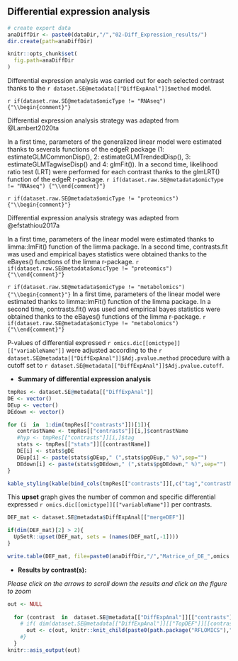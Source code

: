 ## Differential expression analysis

```r
# create export data
anaDiffDir <- paste0(dataDir,"/","02-Diff_Expression_results/")
dir.create(path=anaDiffDir)

knitr::opts_chunk$set(
  fig.path=anaDiffDir
)

```

<!-- ## Summary table of differential expression analysis -->


Differential expression analysis was carried out for each selected contrast thanks to the `r dataset.SE@metadata[["DiffExpAnal"]]$method` model.

`r if(dataset.raw.SE@metadata$omicType != "RNAseq") {"\\begin{comment}"}`

Differential expression analysis strategy was adapted from @Lambert2020ta

In a first time, parameters of the generalized linear model were estimated thanks to severals functions of the edgeR package 
(1: estimateGLMCommonDisp(), 2: estimateGLMTrendedDisp(), 3: estimateGLMTagwiseDisp() and 4: glmFit()).
In a second time, likelihood ratio test (LRT) were performed for each contrast thanks to the glmLRT() function of the
edgeR r-package. 
`r if(dataset.raw.SE@metadata$omicType != "RNAseq") {"\\end{comment}"}`

`r if(dataset.raw.SE@metadata$omicType != "proteomics") {"\\begin{comment}"}`

Differential expression analysis strategy was adapted from @efstathiou2017a

In a first time, parameters of the linear model were estimated thanks to limma::lmFit() function of the limma package.
In a second time, contrasts.fit was used and empirical bayes statistics were obtained thanks to the eBayes() functions of the limma r-package.
`r if(dataset.raw.SE@metadata$omicType != "proteomics") {"\\end{comment}"}`

`r if(dataset.raw.SE@metadata$omicType != "metabolomics") {"\\begin{comment}"}`
In a first time, parameters of the linear model were estimated thanks to limma::lmFit() function of the limma package.
In a second time, contrasts.fit() was used and empirical bayes statistics were obtained thanks to the eBayes() functions of the limma r-package.
`r if(dataset.raw.SE@metadata$omicType != "metabolomics") {"\\end{comment}"}`


P-values of differential expressed `r omics.dic[[omictype]][["variableName"]]` were adjusted according to the `r dataset.SE@metadata[["DiffExpAnal"]]$Adj.pvalue.method` procedure with a cutoff set to `r dataset.SE@metadata[["DiffExpAnal"]]$Adj.pvalue.cutoff`.


* **Summary of differential expression analysis**

```r

tmpRes <- dataset.SE@metadata[["DiffExpAnal"]]
DE <- vector()
DEup <- vector()
DEdown <- vector()

for (i  in  1:dim(tmpRes[["contrasts"]])[1]){
   contrastName <- tmpRes[["contrasts"]][i,]$contrastName
   #hyp <- tmpRes[["contrasts"]][i,]$tag
   stats <- tmpRes[["stats"]][[contrastName]]
   DE[i] <- stats$gDE
   DEup[i] <- paste(stats$gDEup," (",stats$pgDEup," %)",sep="")
   DEdown[i] <- paste(stats$gDEdown," (",stats$pgDEdown," %)",sep="")
}

```


```r
kable_styling(kable(bind_cols(tmpRes[["contrasts"]][,c("tag","contrastName")], data.frame("DE.Tot"=DE,"DE.Up"=DEup,"DE.Down"=DEdown)), row.names=FALSE, caption=NULL, format="html"), font_size=12)
```


This **upset** graph gives the number of common and specific differential expressed `r omics.dic[[omictype]][["variableName"]]` per contrasts.


```r

DEF_mat <- dataset.SE@metadata$DiffExpAnal[["mergeDEF"]]

if(dim(DEF_mat)[2] > 2){
  UpSetR::upset(DEF_mat, sets = (names(DEF_mat[,-1]))) 
}

write.table(DEF_mat, file=paste0(anaDiffDir,"/","Matrice_of_DE_",omics.dic[[omictype]][["variableName"]],"_per_Constrast.txt"), sep="\t",quote=FALSE,col.names=TRUE,row.names=FALSE)


```

* **Results by contrast(s):** 

*Please click on the arrows to scroll down the results and click on the figure to zoom*

```r

out <- NULL
  
  for (contrast  in  dataset.SE@metadata[["DiffExpAnal"]][["contrasts"]]$contrastName) {
    # if( dim(dataset.SE@metadata[["DiffExpAnal"]][["TopDEF"]][[contrast]])[1] != 0 ){
      out <- c(out, knitr::knit_child(paste0(path.package("RFLOMICS"),"/RFLOMICSapp/","report_04_diff_analysis_per_contrast.Rmd"), quiet=TRUE))  
    #}
  }
knitr::asis_output(out)
```


